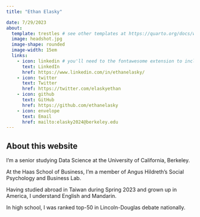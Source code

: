 ```yaml
---
title: "Ethan Elasky"

date: 7/29/2023
about: 
  template: trestles # see other templates at https://quarto.org/docs/websites/website-about.html#templates
  image: headshot.jpg
  image-shape: rounded
  image-width: 15em
  links:
    - icon: linkedin # you'll need to the fontawesome extension to include icons: https://github.com/quarto-ext/fontawesome
      text: LinkedIn
      href: https://www.linkedin.com/in/ethanelasky/
    - icon: twitter
      text: Twitter
      href: https://twitter.com/elaskyethan
    - icon: github
      text: GitHub
      href: https://github.com/ethanelasky
    - icon: envelope
      text: Email
      href: mailto:elasky2024@berkeley.edu
---
```


## About this website

I'm a senior studying Data Science at the University of California, Berkeley. 

At the Haas School of Business, I'm a member of Angus Hildreth's Social Psychology and Business Lab.

Having studied abroad in Taiwan during Spring 2023 and grown up in America, I understand English and Mandarin.

In high school, I was ranked top-50 in Lincoln-Douglas debate nationally.